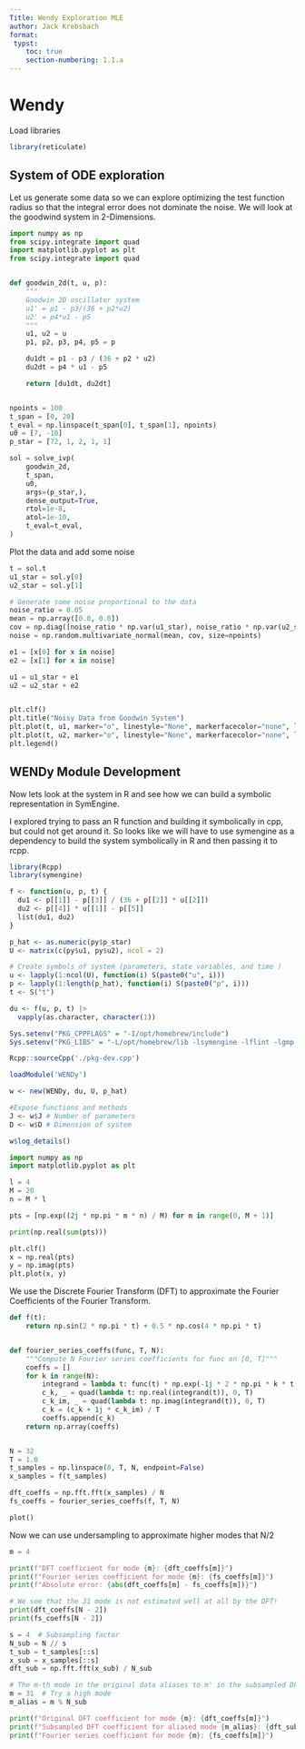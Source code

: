 ```yaml
---
Title: Wendy Exploration MLE
author: Jack Krebsbach
format:
 typst:
    toc: true
    section-numbering: 1.1.a
---
```


# Wendy

Load libraries

```r
library(reticulate)
```


## System of ODE exploration

Let us generate some data so we can explore optimizing the test function radius so that the integral error does not dominate the noise. We will look at the goodwind system in 2-Dimensions.
```python
import numpy as np
from scipy.integrate import quad
import matplotlib.pyplot as plt
from scipy.integrate import quad


def goodwin_2d(t, u, p):
    """
    Goodwin 2D oscillator system
    u1' = p1 - p3/(36 + p2*u2)
    u2' = p4*u1 - p5
    """
    u1, u2 = u
    p1, p2, p3, p4, p5 = p

    du1dt = p1 - p3 / (36 + p2 * u2)
    du2dt = p4 * u1 - p5

    return [du1dt, du2dt]


npoints = 100
t_span = [0, 20]
t_eval = np.linspace(t_span[0], t_span[1], npoints)
u0 = [7, -10]
p_star = [72, 1, 2, 1, 1]

sol = solve_ivp(
    goodwin_2d,
    t_span,
    u0,
    args=(p_star,),
    dense_output=True,
    rtol=1e-8,
    atol=1e-10,
    t_eval=t_eval,
)
```

Plot the data and add some noise
```python
t = sol.t
u1_star = sol.y[0]
u2_star = sol.y[1]

# Generate some noise proportional to the data
noise_ratio = 0.05
mean = np.array([0.0, 0.0])
cov = np.diag([noise_ratio * np.var(u1_star), noise_ratio * np.var(u2_star)])
noise = np.random.multivariate_normal(mean, cov, size=npoints)

e1 = [x[0] for x in noise]
e2 = [x[1] for x in noise]

u1 = u1_star + e1
u2 = u2_star + e2


plt.clf()
plt.title("Noisy Data from Goodwin System")
plt.plot(t, u1, marker="o", linestyle="None", markerfacecolor="none", label="u1")
plt.plot(t, u2, marker="o", linestyle="None", markerfacecolor="none", label="u2")
plt.legend()
```

## WENDy Module Development

Now lets look at the system in R and see how we can build a symbolic representation in SymEngine.


I explored trying to pass an R function and building it symbolically in cpp, but could not get around it. So looks like we will have to use symengine as a dependency to build the system symbolically in R and then passing it to rcpp.

```r
library(Rcpp)
library(symengine)

f <- function(u, p, t) {
  du1 <- p[[1]] - p[[3]] / (36 + p[[2]] * u[[2]])
  du2 <- p[[4]] * u[[1]] - p[[5]]
  list(du1, du2)
}

p_hat <- as.numeric(py$p_star)
U <- matrix(c(py$u1, py$u2), ncol = 2)

# Create symbols of system (parameters, state variables, and time )
u <- lapply(1:ncol(U), function(i) S(paste0("u", i)))
p <- lapply(1:length(p_hat), function(i) S(paste0("p", i)))
t <- S("t")

du <- f(u, p, t) |>
  vapply(as.character, character(1))

```

```r
Sys.setenv("PKG_CPPFLAGS" = "-I/opt/homebrew/include")
Sys.setenv("PKG_LIBS" = "-L/opt/homebrew/lib -lsymengine -lflint -lgmp -lmpfr")

Rcpp::sourceCpp('./pkg-dev.cpp')

loadModule('WENDy')

w <- new(WENDy, du, U, p_hat)

#Expose functions and methods
J <- w$J # Number of parameters
D <- w$D # Dimension of system

w$log_details()

```


```python
import numpy as np
import matplotlib.pyplot as plt

l = 4
M = 20
n = M * l

pts = [np.exp((2j * np.pi * m * n) / M) for m in range(0, M + 1)]

print(np.real(sum(pts)))
```

```python
plt.clf()
x = np.real(pts)
y = np.imag(pts)
plt.plot(x, y)
```

We use the Discrete Fourier Transform (DFT) to approximate the Fourier Coefficients of the Fourier Transform.


```python
def f(t):
    return np.sin(2 * np.pi * t) + 0.5 * np.cos(4 * np.pi * t)


def fourier_series_coeffs(func, T, N):
    """Compute N Fourier series coefficients for func on [0, T]"""
    coeffs = []
    for k in range(N):
        integrand = lambda t: func(t) * np.exp(-1j * 2 * np.pi * k * t / T)
        c_k, _ = quad(lambda t: np.real(integrand(t)), 0, T)
        c_k_im, _ = quad(lambda t: np.imag(integrand(t)), 0, T)
        c_k = (c_k + 1j * c_k_im) / T
        coeffs.append(c_k)
    return np.array(coeffs)


N = 32
T = 1.0
t_samples = np.linspace(0, T, N, endpoint=False)
x_samples = f(t_samples)

dft_coeffs = np.fft.fft(x_samples) / N
fs_coeffs = fourier_series_coeffs(f, T, N)

plot()
```


Now we can use undersampling to approximate higher modes that N/2
```python
m = 4

print(f"DFT coefficient for mode {m}: {dft_coeffs[m]}")
print(f"Fourier series coefficient for mode {m}: {fs_coeffs[m]}")
print(f"Absolute error: {abs(dft_coeffs[m] - fs_coeffs[m])}")

# We see that the 31 mode is not estimated well at all by the DFT!
print(dft_coeffs[N - 2])
print(fs_coeffs[N - 2])
```

```python
s = 4  # Subsampling factor
N_sub = N // s
t_sub = t_samples[::s]
x_sub = x_samples[::s]
dft_sub = np.fft.fft(x_sub) / N_sub

# The m-th mode in the original data aliases to m' in the subsampled DFT
m = 31  # Try a high mode
m_alias = m % N_sub

print(f"Original DFT coefficient for mode {m}: {dft_coeffs[m]}")
print(f"Subsampled DFT coefficient for aliased mode {m_alias}: {dft_sub[m_alias]}")
print(f"Fourier series coefficient for mode {m}: {fs_coeffs[m]}")
```